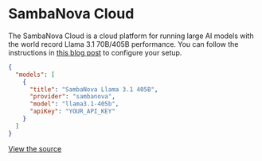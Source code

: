 
# SambaNova Cloud

The SambaNova Cloud is a cloud platform for running large AI models with the world record Llama 3.1 70B/405B performance. You can follow the instructions in [this blog post](https://sambanova.ai/blog/accelerating-coding-with-sambanova-cloud?ref=blog.continue.dev) to configure your setup.

```json title="config.json (Deprecated)"
{
  "models": [
    {
      "title": "SambaNova Llama 3.1 405B",
      "provider": "sambanova",
      "model": "llama3.1-405b",
      "apiKey": "YOUR_API_KEY"
    }
  ]
}
```

[View the source](https://github.com/continuedev/continue/blob/main/core/llm/llms/SambaNova.ts)
